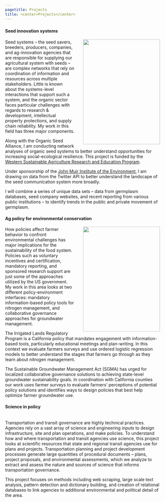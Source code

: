 ```yaml
---
pagetitle: Projects
title: <center>Projects</center>
---
```

### {.tabset .tabset-fade}

#### Seed innovation systems
<img width="250" height="340" style="float: right; margin-left: 2em;" src="img/field.jpg">
Seed systems -- the seed savers, breeders, producers, companies, and ag-innovation agencies that are responsible for supplying our agricultural system with seeds -- are complex networks that rely on coordination of information and resources across multiple stakeholders.  Little is known about the systems-level interactions that support such a system, and the organic sector faces particular challenges with regards to research & development, intellectual property protections, and supply chain reliability. My work in this field has three major components.  

Along with the Organic Seed Alliance, I am conducting network analyses of organic seed systems to better understand opportunities for increasing social-ecological resilience. This project is funded by the [Western Sustainable Agriculture Research and Education Program](https://projects.sare.org/sare_project/GW20-216/).  

Under sponsorship of the [John Muir Institute of the Environment](https://johnmuir.ucdavis.edu/), I am drawing on data from the Twitter API to better understand the landscape of the seed communication system more broadly.  

I will combine a series of unique data sets -- data from germplasm databases, seed company websites, and recent reporting from various public institutions -- to identify trends in the public and private movement of germplasm.  


#### Ag policy for environmental conservation
<img width="250" height="340" style="float: right; margin-left: 2em;" src="img/tractor.jpg">
How policies affect farmer behavior to confront environmental challenges has major implications for the sustainability of the food system. Policies such as voluntary incentives and certification, mandatory reporting, and sponsored research support are just some of the approaches utilized by the US government. My work in this area looks at two different policy-environment interfaces: mandatory information-based policy tools for nitrogen management, and collaborative governance approaches for groundwater management.  

The Irrigated Lands Regulatory Program is a California policy that mandates engagement with information-based tools, particularly educational meetings and plan-writing. In this context we evaluate farmers surveys and use ordered logistic regression models to better understand the stages that farmers go through as they learn about nitrogen management.  

The Sustainable Groundwater Management Act (SGMA) has urged for localized collaborative governance solutions to achieving state-level groundwater sustainability goals. In coordination with California counties our work uses farmer surveys to evaluate farmers' perceptions of potential policy solutions and identifies ways to design policies that best help optimize farmer groundwater use.


#### Science in policy
<br>
Transportation and transit governance are highly technical practices. Agencies rely on a vast array of science and engineering inputs to design infrastructure, site and plan operations, and make policies. To understand how and where transportation and transit agencies use science, this project looks at scientific resources that state and regional transit agencies use for plans and projects. Transportation planning and project development processes generate large quantities of procedural documents -- plans, project proposals, and environmental assessments, which we analyze to extract and assess the nature and sources of science that informs transportation governance.  

This project focuses on methods including web scraping, large scale text analysis, pattern detection and dictionary building, and creation of relational databases to link agencies to additional environmental and political detail of the area.
